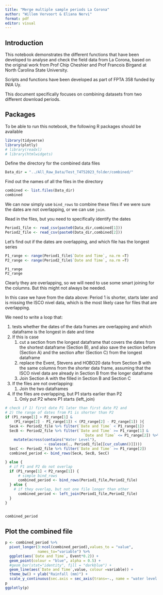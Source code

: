 ```yaml
---
title: "Merge multiple sample periods La Corona"
author: "Willem Vervoort & Eliana Nervi"
format: pdf
editor: visual
---
```


## Introduction

This notebook demonstrates the different functions that have been developed to analyse and check the field data from La Corona, based on the original work from Prof Chip Cheshier and Prof Francois Birgand at North Carolina State University.

Scripts and functions have been developed as part of FPTA 358 funded by INIA Uy.

This document specifically focuses on combining datasets from two different download periods.

## Packages

To be able to run this notebook, the following R packages should be available

```r
library(tidyverse)
library(plotly)
# library(readxl)
# library(htmlwidgets)
```

Define the directory for the combined data files

```r
Data_dir = "../All_Raw_Data/Test_T4T52023_folder/combined/"
```

Find out the names of all the files in the directory

```r
combined <- list.files(Data_dir)
combined
```

We can now simply use `bind_rows` to combine these files if we were sure the dates are not overlapping, or we can use `join`.

Read in the files, but you need to specifically identify the dates

```r
Period1_file <- read_csv(paste0(Data_dir,combined[1]))
Period2_file <- read_csv(paste0(Data_dir,combined[2]))
```

Let's find out if the dates are overlapping, and which file has the longest series

```r
P1_range <- range(Period1_file$`Date and Time`, na.rm =T)
P2_range <- range(Period2_file$`Date and Time`, na.rm =T)

P1_range
P2_range
```

Clearly they are overlapping, so we will need to use some smart joining for the columns. But this might not always be needed.

In this case we have from the data above: Period 1 is shorter, starts later and is missing the ISCO nivel data, which is the most likely case for files that are overlapping.

We need to write a loop that:

1.  tests whether the dates of the data frames are overlapping and which dataframe is the longest in date and time
2.  If this is case
    1.  cut a section from the longest dataframe that covers the dates from the shortest dataframe (Section B), and also save the section before (Section A) and the section after (Section C) from the longest dataframe
    2.  replace the Event, Stevens and HOBO20 data from Section B with the same columns from the shorter data frame, assuming that the ISCO nivel data are already in Section B from the longer dataframe
    3.  Join Section A with the filled in Section B and Section C
3.  If the files are not overlapping:
    1.  Join the two dataframes
4.  If the files are overlapping, but P1 starts earlier than P2
    1.  Only put P2 where P1 starts (left_join)

```r
# check if 1) first date P1 later than first date P2 and 
# 2) the range of dates from P1 is shorter than P2
if (P1_range[1] > P2_range[1] & 
    (P1_range[2] - P1_range[1]) < (P2_range[2] - P2_range[1]) ){
  SecA <- Period2_file %>% filter(`Date and Time` < P1_range[1])
  SecB <- Period2_file %>% filter(`Date and Time` >= P1_range[1] &
                                    `Date and Time` <= P1_range[2]) %>%
    mutate(across(contains("Water Level"), 
                  ~ coalesce(., Period1_file[[cur_column()]])))
  SecC <- Period2_file %>% filter(`Date and Time` >= P1_range[2])
  combined_period <- bind_rows(SecA, SecB, SecC)

} else {
  # if P1 and P2 do not overlap
  if (P1_range[1] < P2_range[1]) {
      # simple bind_rows
      combined_period <- bind_rows(Period1_file,Period2_file)
  } else {
    # if they overlap, but not one file longer than other
      combined_period <- left_join(Period1_file,Period2_file)
  }
}
    

combined_period
```

## Plot the combined file

```r
p <- combined_period %>%
  pivot_longer(3:ncol(combined_period),values_to = "value", 
               names_to="variable") %>%
  ggplot(aes(`Date and Time`, Event*0.2)) + 
  geom_point(colour = "blue", alpha = 0.5) +
  #geom_bar(stat="identity", fill = "darkblue") + 
  geom_line(aes(`Date and Time`,value, colour =variable)) + 
  theme_bw() + ylab("Rainfall (mm)") + 
  scale_y_continuous(sec.axis = sec_axis(trans=~., name = "water level (m)"))
p
ggplotly(p)
```
